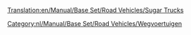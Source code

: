 [[Translation:en/Manual/Base Set/Road Vehicles/Sugar Trucks]]

{{nl/Manual/Base Set/Road Vehicles/Wegvoertuig|name=MightyMover Suikertruck
|img=en/Manual/Base Set/Road Vehicles/MightyMover Sugar.gif
|price=£4.844 (€ 9.658)
|speed=30 mph (48 km/h)
|annual=£421 (€ 848)
|designed=1935
|life=15
|capacity=17 ton suiker
}}
{{nl/Manual/Base Set/Road Vehicles/Wegvoertuig|name=Powernaught Suikertruck
|img=en/Manual/Base Set/Road Vehicles/Powernaught Sugar.gif
|price=£6.086 (€ 12.136)
|speed=55 mph (88 km/h)
|annual=£794 (€ 1.584)
|designed=1974
|life=15
|capacity=19 ton suiker
}}
{{nl/Manual/Base Set/Road Vehicles/Wegvoertuig|name=Wizzowow Suikertruck
|img=en/Manual/Base Set/Road Vehicles/Wizzowow Sugar.gif
|price=£6.490 (€ 12.980) 
|speed=70 mph (112 km/h)
|annual=£1.135 (€ 2.266)
|designed=2011
|life=15
|capacity=22 ton suiker
}}

[[Category:nl/Manual/Base Set/Road Vehicles/Wegvoertuigen]]